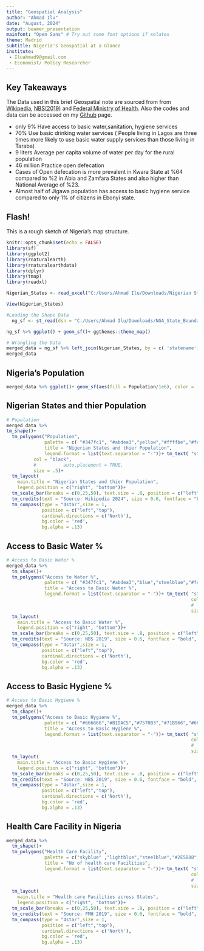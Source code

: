 ```yaml
---
title: "Geospatial Analysis"
author: "Ahmad Ilu"
date: "August, 2024"
output: beamer_presentation
mainfont: "Open Sans" # Try out some font options if xelatex
theme: Madrid
subtitle: Nigeria's Geospatial at a Glance
institute:
 - Iluahmad9@gmail.com
 - Economist/ Policy Researcher
---
```

## Key Takeaways
The Data used in this brief Geospatial note are sourced from from [Wikipedia](https://en.wikipedia.org/wiki/States_of_Nigeria), [NBS(2019)](file:///C:/Users/Ahmad%20Ilu/Downloads/2019%20WASH%20NORM%20SURVEY%20FINDINGS%20-%20INFOGRAPHIC%20SUMMARY.pdf) and [Federal Ministry of Health](https://hfr.health.gov.ng/statistics/tables). Also the codes and data can be accessed on my [Github](https://github.com/Iluahmad/Academic-Profile) page.

-   only 9% Have access to basic water,sanitation, hygiene services
-   70% Use basic drinking water services ( People living in Lagos are three times more likely to use basic water supply services than those living in Taraba)
- 9 liters Average per capita volume of water per day for the rural population
-   46 million  Practice open defecation
- Cases of Open defecation is more prevalent in Kwara State at $\%64$ compared to $\%2$ in Abia and Zamfara States and also higher than National Average of $\%23$.
- Almost half of Jigawa population has access to basic hygiene service compared to only 1% of citizens in Ebonyi state.

## Flash!
This is a rough sketch of Nigeria's map structure.
```r
knitr::opts_chunk$set(echo = FALSE)
library(sf)
library(ggplot2)
library(rnaturalearth)
library(rnaturalearthdata)
library(dplyr)
library(tmap)
library(readxl)
```

```r
Nigerian_States <- read_excel("C:/Users/Ahmad Ilu/Downloads/Nigerian States.xlsx", sheet = "Sheet1")
```

```r
View(Nigerian_States)
```

```r
#Loading the Shape Data
  ng_sf <- st_read(dsn = "C:/Users/Ahmad Ilu/Downloads/NGA_State_Boundaries_V2_-8623244326519598647/grid3_nga_boundary_vaccstates.shp")
```

```r
ng_sf %>% ggplot() + geom_sf()+ ggthemes::theme_map()
```
```r
# Wrangling the Data
merged_data = ng_sf %>% left_join(Nigerian_States, by = c( 'statename'))
merged_data 
```

## Nigeria's Population
```r
merged_data %>% ggplot()+ geom_sf(aes(fill = Population/1e6), color = 'white', lwd = 0.3)+ labs(title ="Nigerian Geospatial", fill = "Population\n(millions)")+ scale_colour_viridis_d() + ggthemes::theme_map()+ theme(legend.position = 'top', legend.title = element_text(face = "bold"), plot.title = element_text(size = 50,color = "steelblue", hjust = 0.5, face = "bold" ) )

```

## Nigerian States and thier Population
```r
# Population
merged_data %>% 
tm_shape()+
  tm_polygons("Population", 
              palette = c( "#347fc1", "#abdea3","yellow","#ffffbe","#feaf62"), 
              title = "Nigerian States and thier Population",
              legend.format = list(text.separator = "-"))+ tm_text( "statename", 
          col = "black",
          #          auto.placement = TRUE,
          size = .5)+
  tm_layout(
    main.title = "Nigerian States and thier Population",
    legend.position = c("right", "bottom"))+
  tm_scale_bar(breaks = c(0,25,50), text.size = .8, position = c("left","bottom"))+
  tm_credits(text = "Source: Wikipedia 2024", size = 0.6, fontface = "bold", position = c("right","top"))+
  tm_compass(type = "4star",size = 1,
             position = c("left","top"), 
             cardinal.directions = c('North'),
             bg.color = 'red',
             bg.alpha = .13)

```

## Access to Basic Water %
```r
# Access to Basic Water %
merged_data %>% 
  tm_shape()+
  tm_polygons("Access to Water %", 
              palette = c( "#347fc1", "#abdea3","blue","steelblue","#feaf62"), 
              title = "Access to Basic Water %",
              legend.format = list(text.separator = "-"))+ tm_text( "statename", 
                                                                    col = "black",
                                                                    #          auto.placement = TRUE,
                                                                    size = .5)+
  tm_layout(
    main.title = "Access to Basic Water %",
    legend.position = c("right", "bottom"))+
  tm_scale_bar(breaks = c(0,25,50), text.size = .8, position = c("left","bottom"))+
  tm_credits(text = "Source: NBS 2019", size = 0.6, fontface = "bold", position = c("right","top"))+
  tm_compass(type = "4star",size = 1,
             position = c("left","top"), 
             cardinal.directions = c('North'),
             bg.color = 'red',
             bg.alpha = .13)

```

## Access to Basic Hygiene %
```r
# Access to Basic Hygiene %
merged_data %>% 
  tm_shape()+
  tm_polygons("Access to Basic Hygiene %", 
              palette = c( "#666666","#B1DAC5","#7570B3","#71B966","#66A61E" ), 
              title = "Access to Basic Hygiene %",
              legend.format = list(text.separator = "-"))+ tm_text( "statename", 
                                                                    col = "black",
                                                                    #          auto.placement = TRUE,
                                                                    size = .5)+
  tm_layout(
    main.title = "Access to Basic Hygiene %",
    legend.position = c("right", "bottom"))+
  tm_scale_bar(breaks = c(0,25,50), text.size = .8, position = c("left","bottom"))+
  tm_credits(text = "Source: NBS 2019", size = 0.6, fontface = "bold", position = c("right","top"))+
  tm_compass(type = "4star",size = 1,
             position = c("left","top"), 
             cardinal.directions = c('North'),
             bg.color = 'red',
             bg.alpha = .13)
```


## Health Care Facility in Nigeria

```r
merged_data %>% 
  tm_shape()+
  tm_polygons("Health Care Facility", 
              palette = c("skyblue" ,"lightblue","steelblue","#2E5B88","#1B9E77" ), 
              title = "No of health care Facilities",
              legend.format = list(text.separator = "-"))+ tm_text( "statename", 
                                                                    col = "black",
                                                                    #          auto.placement = TRUE,
                                                                    size = .5)+
  tm_layout(
    main.title = "Health care Facilities across States",
    legend.position = c("right", "bottom"))+
  tm_scale_bar(breaks = c(0,25,50), text.size = .8, position = c("left","bottom"))+
  tm_credits(text = "Source: FMH 2019", size = 0.6, fontface = "bold", position = c("right","top"))+
  tm_compass(type = "4star",size = 1,
             position = c("left","top"), 
             cardinal.directions = c('North'),
             bg.color = 'red',
             bg.alpha = .13)
```

